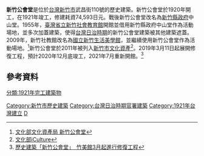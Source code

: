 {{coord|24.8031342|120.9671398|display=title}}
{{tw monument
|name=新竹公會堂
|othername= 
|image=新竹公會堂.jpg
|imagename=
|formalname= 
|level= 歷史建築 
|class= 集會堂
|time= {{flagicon|Empire of Japan}}日本大正10年（1921年）
|location= {{ROC-TW}}新竹市武昌街110號
|open= 
|cost=
|website=
}}
'''新竹公會堂'''是位於[[台灣|台灣]][[新竹市|新竹市]]武昌街110號的歷史建築。新竹公會堂於1920年開工，在1921年竣工，修建耗資74,593日元。戰後新竹公會堂改名為[[新竹縣政府|新竹縣政府]]中山堂。1955年，[[臺灣省立新竹社會教育館|臺灣省立新竹社會教育館]]開館並借用新竹縣政府中山堂作為活動場地，並多次加蓋建築，使得[[台灣日治時期|台灣日治時期]]的新竹公會堂建築被其他建築遮蓋。2009年，新竹社教館改名為[[國立新竹生活美學館|國立新竹生活美學館]]，並繼續使用新竹公會堂作為活動場地。<ref>[https://nchdb.boch.gov.tw/assets/overview/historicalBuilding/20110406000001 文化部文化資產局 新竹公會堂]</ref>新竹公會堂於2011年被列入[[新竹市文化資產|新竹市文化資產]]<ref>[https://cloud.culture.tw/frontsite/inquiry/emapInquiryAction.do?method=showEmapDetail&indexId=45878 文化部iCulture]</ref>。2019年3月11日起展開修復工程，預計2020年12月底竣工，2021年7月重新開館。<ref>[https://today.line.me/tw/pc/article/%E6%AD%B7%E5%8F%B2%E5%BB%BA%E7%AF%89%E3%80%8C%E6%96%B0%E7%AB%B9%E5%85%AC%E6%9C%83%E5%A0%82%E3%80%8D%E3%80%80%E7%AB%B9%E7%BE%8E%E9%A4%A83%E6%9C%88%E8%B5%B7%E9%80%B2%E8%A1%8C%E4%BF%AE%E5%BE%A9%E5%B7%A5%E7%A8%8B-ZWgzBL 歷史建築「新竹公會堂」　竹美館3月起進行修復工程]</ref>

==參考資料==
{{Reflist}}
{{新竹市文化資產}}
[[Category:新竹市歷史建築|Category:新竹市歷史建築]]
[[Category:台灣日治時期官署建築|Category:台灣日治時期官署建築]]
[[Category:1921年台灣建立|Category:1921年台灣建立]]
[[分類:1921年完工建築物|分類:1921年完工建築物]]
[[Category:國立台灣美術館|D]]
